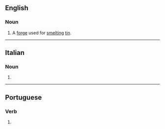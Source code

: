 ==English==

===Noun===
{{en-noun}}

# {{lb|en|UK|dialect|Cornwall|dated}} A [[forge]] used for [[smelt]]ing [[tin]].
#: {{rfquotek|lang=en|Raymond}}

{{Webster 1913}}

----

==Italian==

===Noun===
{{head|it|noun plural form|g=f}}

# {{plural of|foga|lang=it}}

----

==Portuguese==

===Verb===
{{head|pt|verb form}}

# {{pt-verb-form-of|fugir}}